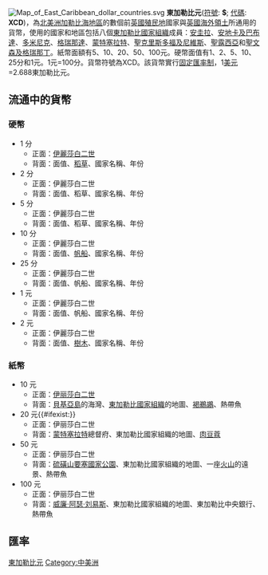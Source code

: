 {{Unreferenced|time=2022-03-22T04:31:54+00:00}}
{{noteTA
|<!-- 由於維基會誤將「東加」轉為「湯加」，所以要加入手動轉換。 -->
T=zh:東加勒比元; zh-hans:东加勒比元; zh-hant:東加勒比元;
|dt=简：东加勒比元；繁：東加勒比元
|1=zh:東加勒比元; zh-hans:东加勒比元; zh-hant:東加勒比元;
|d1=简：东加勒比元；繁：東加勒比元
}}
{{Infobox Currency
| image_1 = East caribbean states eccb 100 dollars 2019.00.00 b244 pnl ad 000000 f.jpg
| image_title_1 = 
| image_width_1 = 125
| image_2 =East caribbean states eccb 100 dollars 2019.00.00 b244 pnl ad 000000 r.jpg
| image_title_2 = 
| image_width_2 = 125
| iso_code = XCD
| using_countries = [[東加勒比國家組織|OECS]] (除{{IVB}}外)
{{Collapsible list
|''{{flag|Anguilla}} ({{UK}})''<br>{{flag|Antigua and Barbuda}}<br>{{flag|Dominica}}<br>{{flag|Grenada}}<br>''{{flag|Montserrat}} ({{UK}})''<br>{{flag|Saint Kitts and Nevis}}<br>{{flag|Saint Lucia}}<br>{{flag|Saint Vincent and the Grenadines}}
}}
| pegged_with = [[美元|美元]] = XCD 2.70
| subunit_ratio_1 =  1/100
| subunit_name_1 = [[分_(貨幣)|分]]
| symbol = [[$|$]], E.C.$
| used_coins = 1, 2, 5, 10, 25 cents, 1, 2 E.C.$
| used_banknotes = 5, 10, 20, 50, 100 E.C.$
| issuing_authority = {{Link-en|東加勒比中央銀行|Eastern Caribbean Central Bank}}
| issuing_authority_website = {{URL|www.eccb-centralbank.org}}
}}
[[File:Map_of_East_Caribbean_dollar_countries.svg|thumb]]
'''東加勒比元'''([[貨幣符號|符號]]: '''$'''; [[ISO_4217|代碼]]: '''XCD''')，為[[北美洲|北美洲]][[加勒比海地區|加勒比海地區]]的數個前[[英國殖民地|英國殖民地]]國家與[[英國海外領土|英國海外領土]]所通用的貨幣，使用的國家和地區包括八個[[東加勒比國家組織|東加勒比國家組織]]成員：[[安圭拉|安圭拉]]、[[安地卡及巴布達|安地卡及巴布達]]、[[多米尼克|多米尼克]]、[[格瑞那達|格瑞那達]]、[[蒙特塞拉特|蒙特塞拉特]]、[[聖克里斯多福及尼維斯|聖克里斯多福及尼維斯]]、[[聖露西亞|聖露西亞]]和[[聖文森及格瑞那丁|聖文森及格瑞那丁]]。紙幣面額有5、10、20、50、100元。硬幣面值有1、2、5、10、25分和1元。1元=100分。貨幣符號為XCD。該貨幣實行[[固定匯率制|固定匯率制]]，1[[美元|美元]]=2.688東加勒比元。

==流通中的貨幣==
===硬幣===

*1 分
**正面：[[伊麗莎白二世|伊麗莎白二世]]
**背面：面值、[[稻草|稻草]]、國家名稱、年份
*2 分
**正面：伊麗莎白二世
**背面：面值、稻草、國家名稱、年份
*5 分
**正面：伊麗莎白二世
**背面：面值、稻草、國家名稱、年份
*10 分
**正面：伊麗莎白二世
**背面：面值、[[帆船|帆船]]、國家名稱、年份
*25 分
**正面：伊麗莎白二世
**背面：面值、帆船、國家名稱、年份
*1 元
**正面：伊麗莎白二世
**背面：面值、帆船、國家名稱、年份
*2 元
**正面：伊麗莎白二世
**背面：面值、[[樹木|樹木]]、國家名稱、年份

===紙幣===
*10 元
**正面：[[伊丽莎白二世|伊丽莎白二世]]
**背面：[[貝基亞島|貝基亞島]]的海灣、[[東加勒比國家組織|東加勒比國家組織]]的地圖、[[褐鵜鶘|褐鵜鶘]]、熱帶魚
*20 元{{#ifexist:}}
**正面：伊丽莎白二世
**背面：[[蒙特塞拉特|蒙特塞拉特]]總督府、東加勒比國家組織的地圖、[[肉豆蔻|肉豆蔻]]
*50 元
**正面：伊丽莎白二世
**背面：[[硫磺山要塞國家公園|硫磺山要塞國家公園]]、東加勒比國家組織的地圖、一座[[火山|火山]]的遠景、熱帶魚
*100 元
**正面：伊丽莎白二世
**背面：[[威廉·阿瑟·刘易斯|威廉·阿瑟·刘易斯]]、東加勒比國家組織的地圖、東加勒比中央銀行、熱帶魚

== 匯率 ==
{{Exchange Rate|XCD}}
{{Currencies of the Americas}}
{{Dollar}}

[[Category:各國貨幣|東加勒比元]]
[[Category:中美洲|Category:中美洲]]